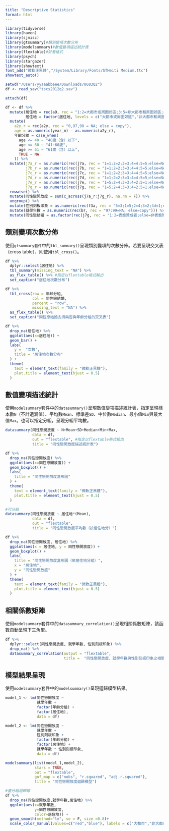 ```yaml
---
title: "Descriptive Statistics"
format: html
---
```


```r
library(tidyverse)
library(haven)
library(sjmisc)
library(gtsummary)#類別變項次數分佈
library(modelsummary)#數值變項描述統計表
library(flextable)#好看格式
library(psych)
library(stargazer)
library(showtext)
font_add("微軟正黑體","/System/Library/Fonts/STHeiti Medium.ttc")
showtext_auto()

setwd("/Users/yyaaabbeee/Downloads/0603Q2")
df <- read_sav("tscs2012q2.sav")

attach(df)

df <- df %>%
  mutate(居住地 = rec(a9, rec = "1:2=大都市或周圍郊區;3:5=非大都市和周圍郊區;else=NA"),
         居住地 = factor(居住地, levels = c("大都市或周圍郊區","非大都市和周圍郊區"))) %>%
  mutate(
    a2y_r = rec(a2y, rec = "0,97,98 = NA; else = copy"),
    age = as.numeric(year_m) - as.numeric(a2y_r),
    年齡分組 = case_when(
      age <= 40 ~ "40歲（含）以下",
      age <= 60 ~ "41~60歲",
      age >= 61 ~ "61歲（含）以上",
      TRUE ~ NA
    )) %>%
  mutate(j7a_r = as.numeric(rec(j7a, rec = "1=1;2=2;3=3;4=4;5=5;else=NA")),
         j7b_r = as.numeric(rec(j7b, rec = "1=1;2=2;3=3;4=4;5=5;else=NA")),
         j7c_r = as.numeric(rec(j7c, rec = "1=1;2=2;3=3;4=4;5=5;else=NA")),
         j7d_r = as.numeric(rec(j7d, rec = "1=1;2=2;3=3;4=4;5=5;else=NA")),
         j7e_r = as.numeric(rec(j7e, rec = "1=5;2=4;3=3;4=2;5=1;else=NA")),
         j7g_r = as.numeric(rec(j7g, rec = "1=5;2=4;3=3;4=2;5=1;else=NA"))) %>%
  rowwise() %>%
  mutate(同性戀開放度 = sum(c_across(j7a_r:j7g_r), na.rm = F)) %>%
  ungroup() %>%
  mutate(性別刻板印象 = as.numeric(rec(f3a, rec = "5=3;1=5;2=4;3=2;4d=1;else=NA"))) %>%
  mutate(就學年數 = as.numeric(rec(b7, rec = "97:99=NA; else=copy"))) %>%
  mutate(同性戀結婚 = as.factor(rec(j7g, rec = "1:2=表態贊成者;else=非表態贊成者")))
```

## 類別變項次數分佈

使用`gtsummary套件`中的`tbl_summary()`呈現類別變項的次數分佈。若要呈現交叉表（cross table），則使用`tbl_cross()`。

```r
df %>%
  dplyr::select(居住地) %>%
  tbl_summary(missing_text = "NA") %>%
  as_flex_table() %>% #指定以flextable格式輸出
  set_caption("居住地次數分布")

df %>%
  tbl_cross(row = 年齡分組,
            col = 同性戀結婚,
            percent = "row",
            missing_text = "NA") %>%
  as_flex_table() %>%
  set_caption("同性戀結婚支持與否與年齡分組的交叉表")

df %>%
  drop_na(居住地) %>%
  ggplot(aes(x=居住地)) +
  geom_bar() +
  labs(
    y =  "次數",
    title = "居住地次數分布"
  ) +
  theme(
    text = element_text(family = "微軟正黑體"),
    plot.title = element_text(hjust = 0.5)
  )
```

## 數值變項描述統計

使用`modelsummary`套件中的`datasummary()`呈現數值變項描述統計表，指定呈現樣本數`N`（不計遺漏值）、平均數`Mean`、標準差`SD`、中位數`Median`、最小值`Min`與最大值`Max`。也可以指定分組，呈現分組平均數。

```r
datasummary(同性戀開放度 ~ N+Mean+SD+Median+Min+Max,
            data = df,
            out = "flextable", #指定以flextable格式輸出
            title = "同性戀開放度描述統計表")

df %>%
  drop_na(同性戀開放度) %>%
  ggplot(aes(x=同性戀開放度)) +
  geom_boxplot() +
  labs(
    title = "同性戀開放度盒形圖"
  ) +
  theme(
    text = element_text(family = "微軟正黑體"),
    plot.title = element_text(hjust = 0.5)
  )

#可分組
datasummary(同性戀開放度 ~ 居住地*(Mean),
            data = df,
            out = "flextable",
            title = "同性戀開放度平均數（按居住地分）")

df %>%
  drop_na(同性戀開放度, 居住地) %>%
  ggplot(aes(x = 居住地, y = 同性戀開放度)) +
  geom_boxplot() +
  labs(
    title = "同性戀開放度盒形圖（依居住地分組）",
    x = "居住地",
    y = "同性戀開放度"
  ) +
  theme(
    text = element_text(family = "微軟正黑體"),
    plot.title = element_text(hjust = 0.5)
  )
```

## 相關係數矩陣

使用`modelsummary`套件中的`datasummary_correlation()`呈現相關係數矩陣，該函數自動呈現下三角型。

```r
df %>%
  dplyr::select(同性戀開放度, 就學年數, 性別刻板印象) %>%
  drop_na() %>%
  datasummary_correlation(output = "flextable",
                          title =  "同性戀開放度、就學年數與性別刻板印象之相關矩陣")
```

## 模型結果呈現

使用`modelsummary`套件中的`modelsummary()`呈現迴歸模型結果。

```r
model_1 <- lm(同性戀開放度 ~ 
              就學年數 +
              factor(年齡分組) +
              factor(居住地),
              data = df)

model_2 <- lm(同性戀開放度 ~ 
              就學年數 +
              性別刻板印象 +
              factor(年齡分組) +
              factor(居住地) +
              就學年數 * 性別刻板印象,
              data = df)

modelsummary(list(model_1,model_2),
             stars = TRUE,
             out = "flextable",
             gof_map = c("nobs", "r.squared", "adj.r.squared"),
             title = "同性戀開放度迴歸模型") 

#畫分組迴歸線
df %>%
  drop_na(同性戀開放度,就學年數,居住地) %>%
  ggplot(aes(x=就學年數,
             y=同性戀開放度,
             color=居住地)) +
  geom_smooth(method="lm", se = F, size =0.8)+
  scale_color_manual(values=c("red","blue"), labels = c("大都市","非大都市"))
```
